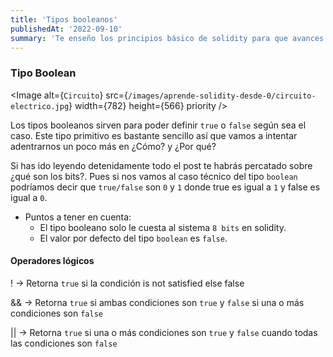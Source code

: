 ```yaml
---
title: 'Tipos booleanos'
publishedAt: '2022-09-10'
summary: 'Te enseño los principios básico de solidity para que avances en tu carrera profesional'
---
```


### Tipo Boolean

<Image
  alt={`Circuito`}
  src={`/images/aprende-solidity-desde-0/circuito-electrico.jpg`}
  width={782}
  height={566}
  priority
/>

Los tipos booleanos sirven para poder definir ```true``` o ```false``` según sea el caso. Este tipo primitivo es bastante sencillo así que vamos a intentar adentrarnos un poco más en ¿Cómo? y ¿Por qué?

Si has ido leyendo detenidamente todo el post te habrás percatado sobre ¿qué son los bits?.
Pues si nos vamos al caso técnico del tipo ```boolean``` podríamos decir que ```true/false``` son ```0``` y ```1``` donde true es igual a ```1``` y false es igual a ```0```.

- Puntos a tener en cuenta:
  - El tipo booleano solo le cuesta al sistema ```8 bits``` en solidity.
  - El valor por defecto del tipo ```boolean``` es ```false```.

#### Operadores lógicos

<Tooltip message="Operador lógico NOT">!</Tooltip> → Retorna ```true``` si la condición is not satisfied else false

<Tooltip message="Operador lógico AND">&&</Tooltip> → Retorna ```true``` si ambas condiciones son ```true``` y ```false``` si una o más condiciones son ```false```

<Tooltip message="Operador lógico OR">||</Tooltip> → Retorna ```true``` si una o más condiciones son ```true``` y ```false``` cuando todas las condiciones son ```false```

<Divider/>
